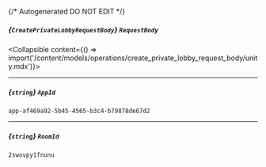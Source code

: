 {/* Autogenerated DO NOT EDIT  */}

##### *{`CreatePrivateLobbyRequestBody`}* `RequestBody`
<Collapsible content={() => import('/content/models/operations/create_private_lobby_request_body/unity.mdx')}>
</Collapsible>

---
##### *{`string`}* `AppId`
`app-af469a92-5b45-4565-b3c4-b79878de67d2`

---
##### *{`string`}* `RoomId`
`2swovpy1fnunu`

